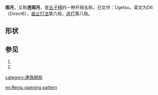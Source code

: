 '''雨月'''，又称'''连雨月'''，是[[五子棋|五子棋]]的一种开局名称，日文作：Ugetsu，英文为D6（Direct6），[[直止打法|直止打法]]第六局，[[连打|连打]]第八局。

==形状==

{{Goban 5x5|=  |  |  |  |  |  |  |  |  w2|  |  |  |  |  b1|  b3|  |  |  |  |  |  |  |  |  |  |  |24|u=u|d=d|l=l|r=r}}
==参见==

#{{cite web | url=http://www.ljrenju.cn/croom/index.htm#Openning | title=开局精解 | accessdate=2012-07-12 | archive-url=https://web.archive.org/web/20121016194821/http://www.ljrenju.cn/croom/index.htm#Openning | archive-date=2012-10-16 | dead-url=yes }}
#{{cite web | url=http://bbs.pc186.com/thread-27255-1-1.html | title=五子棋开局棋谱 | accessdate=2012-07-12}}

{{五子棋开局}}
{{棋类小作品}}

[[category:連珠開局|category:連珠開局]]

[[en:Renju_opening_pattern|en:Renju opening pattern]]